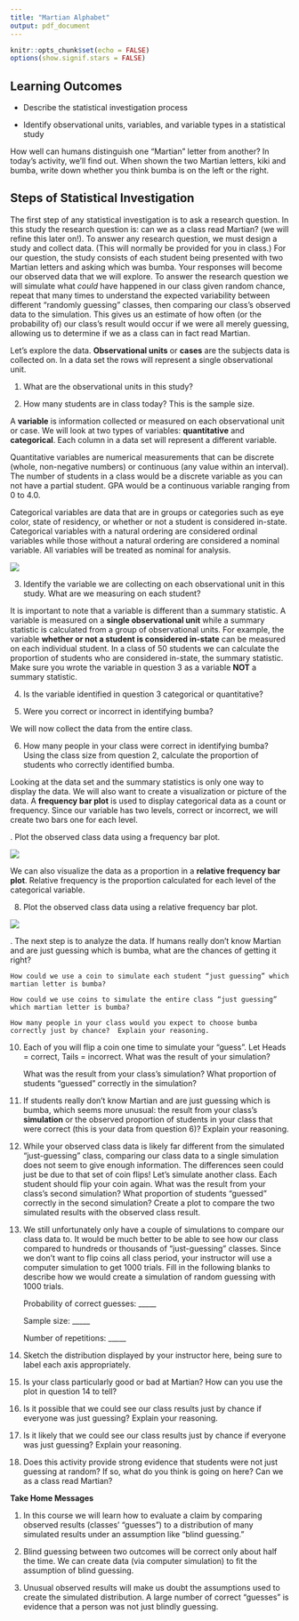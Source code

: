 ```yaml
---
title: "Martian Alphabet"
output: pdf_document
---
```


```r
knitr::opts_chunk$set(echo = FALSE)
options(show.signif.stars = FALSE)
```

## Learning Outcomes

* Describe the statistical investigation process

* Identify observational units, variables, and variable types in a statistical study

How well can humans distinguish one “Martian” letter from another? In today’s activity, we’ll find out. When shown the two Martian letters, kiki and bumba, write down whether you think bumba is on the left or the right.

\vspace{0.5in}

## Steps of Statistical Investigation

The first step of any statistical investigation is to ask a research question.  In this study the research question is: can we as a class read Martian? (we will refine this later on!).  To answer any research question, we must design a study and collect data. (This will normally be provided for you in class.)  For our question, the study consists of each student being presented with two Martian letters and asking which was bumba.  Your responses will become our observed data that we will explore.  To answer the research question we will simulate what *could* have happened in our class given random chance, repeat that many times to understand the expected variability between different "randomly guessing" classes, then comparing our class's observed data to the simulation.  This gives us an estimate of how often (or the probability of) our class's result would occur if we were all merely guessing, allowing us to determine if we as a class can in fact read Martian.

Let’s explore the data.
**Observational units** or **cases** are the subjects data is collected on. In a data set the rows will represent a single observational unit.  

1.  What are the observational units in this study?

\vspace{0.5in}

2.  How many students are in class today? This is the sample size.

\vspace{0.5in}

A **variable** is information collected or measured on each observational unit or case. We will look at two types of variables: **quantitative** and **categorical**.  Each column in a data set will represent a different variable. 

Quantitative variables are numerical measurements that can be discrete (whole, non-negative numbers) or continuous (any value within an interval).  The number of students in a class would be a discrete variable as you can not have a partial student.  GPA would be a continuous variable ranging from 0 to 4.0. 

Categorical variables are data that are in groups or categories such as eye color, state of residency, or whether or not a student is considered in-state. Categorical variables with a natural ordering are considered ordinal variables while those without a natural ordering are considered a nominal variable.  All variables will be treated as nominal for analysis.

![](images/variables.png)

3. Identify the variable we are collecting on each observational unit in this study.  What are we measuring on each student?

\vspace{1in}

It is important to note that a variable is different than a summary statistic. A variable is measured on a **single observational unit** while a summary statistic is calculated from a group of observational units.  For example, the variable **whether or not a student is considered in-state** can be measured on each individual student.  In a class of 50 students we can calculate the proportion of students who are considered in-state, the summary statistic.  Make sure you wrote the variable in question 3 as a variable **NOT** a summary statistic. 

4. Is the variable identified in question 3 categorical or quantitative?

\vspace{0.5in}

5.	Were you correct or incorrect in identifying bumba?

\vspace{0.5in}

We will now collect the data from the entire class.

6.	How many people in your class were correct in identifying bumba?  Using the class size from question 2, calculate the proportion of students who correctly identified bumba.  

\begin{center}
$\mbox{proportion} = \frac{\mbox{number of students who correctly identified bumba}}{\mbox{total number of students}}$
\end{center}
\vspace{1in}

Looking at the data set and the summary statistics is only one way to display the data.  We will also want to create a visualization or picture of the data. A **frequency bar plot** is used to display categorical data as a count or frequency. Since our variable has two levels, correct or incorrect, we will create two bars one for each level.

\newpage
7. Plot the observed class data using a frequency bar plot. 

![](images/barplot_martian.png)

We can also visualize the data as a proportion in a **relative frequency bar plot**.  Relative frequency is the proportion calculated for each level of the categorical variable. 

\vspace{1in}

8. Plot the observed class data using a relative frequency bar plot.

![](images/relative_barplot_martian.png)

\newpage
9.	The next step is to analyze the data.  If humans really don’t know Martian and are just guessing which is bumba, what are the chances of getting it right? 
\vspace{0.5in}
    
    How could we use a coin to simulate each student “just guessing” which martian letter is bumba? 
\vspace{1in}

    How could we use coins to simulate the entire class “just guessing” which martian letter is bumba? 
\vspace{1in}

    How many people in your class would you expect to choose bumba correctly just by chance?  Explain your reasoning.
\vspace{1in}

10.	Each of you will flip a coin one time to simulate your “guess”.  Let Heads = correct, Tails = incorrect.  What was the result of your simulation? \vspace{1in}

    What was the result from your class’s simulation?  What proportion of students “guessed” correctly in the simulation?
\vspace{1in}

11. If students really don’t know Martian and are just guessing which is bumba, which seems more unusual: the result from your class’s **simulation** or the observed proportion of students in your class that were correct (this is your data from question 6)?  Explain your reasoning.

\vspace{1in}

12.	While your observed class data is likely far different from the simulated “just-guessing” class, comparing our class data to a single simulation does not seem to give enough information.  The differences seen could just be due to that set of coin flips!  Let’s simulate another class.  Each student should flip your coin again.  What was the result from your class’s second simulation?  What proportion of students “guessed” correctly in the second simulation?  Create a plot to compare the two simulated results with the observed class result.

\vspace{1in}


13.	We still unfortunately only have a couple of simulations to compare our class data to.  It would be much better to be able to see how our class compared to hundreds or thousands of “just-guessing” classes.  Since we don’t want to flip coins all class period, your instructor will use a computer simulation to get 1000 trials. Fill in the following blanks to describe how we would create a simulation of random guessing with 1000 trials.
\vspace{0.1in}

    Probability of correct guesses: _____
\vspace{0.1in}
    
    Sample size: _____
\vspace{0.1in}

    Number of repetitions: _____
\vspace{0.1in}

14.  Sketch the distribution displayed by your instructor here, being sure to label each axis appropriately. 

\vspace{2in}

15. Is your class particularly good or bad at Martian?  How can you use the plot in question 14 to tell? 

\vspace{1in}


16.	Is it possible that we could see our class results just by chance if everyone was just guessing?  Explain your reasoning.

\vspace{1in}

17.	Is it likely that we could see our class results just by chance if everyone was just guessing?  Explain your reasoning.

\vspace{1in}

18.	Does this activity provide strong evidence that students were not just guessing at random? If so, what do you think is going on here?  Can we as a class read Martian?  

\vspace{1in}

**Take Home Messages**

1.	In this course we will learn how to evaluate a claim by comparing observed results (classes’ “guesses”) to a distribution of many simulated results under an assumption like “blind guessing.”

2.	Blind guessing between two outcomes will be correct only about half the time. We can create data (via computer simulation) to fit the assumption of blind guessing.

3.	Unusual observed results will make us doubt the assumptions used to create the simulated distribution. A large number of correct “guesses” is evidence that a person was not just blindly guessing.


